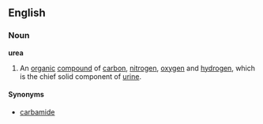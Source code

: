 {{wikipedia}}
==English==
===Noun===
'''urea'''

# {{biochemistry}} An [[organic]] [[compound]] of [[carbon]], [[nitrogen]], [[oxygen]] and [[hydrogen]], which is the chief solid component of [[urine]].

====Synonyms====
*[[carbamide]]